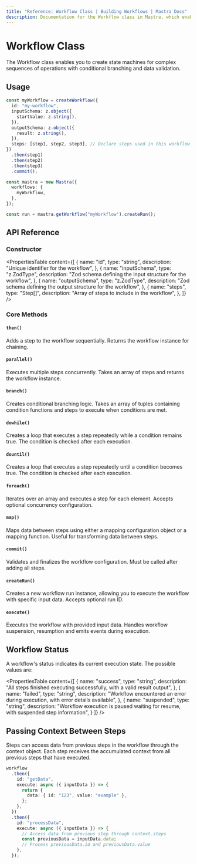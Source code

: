 ```yaml
---
title: "Reference: Workflow Class | Building Workflows | Mastra Docs"
description: Documentation for the Workflow class in Mastra, which enables you to create state machines for complex sequences of operations with conditional branching and data validation.
---
```


# Workflow Class

The Workflow class enables you to create state machines for complex sequences of operations with conditional branching and data validation.

## Usage

```typescript
const myWorkflow = createWorkflow({
  id: "my-workflow",
  inputSchema: z.object({
    startValue: z.string(),
  }),
  outputSchema: z.object({
    result: z.string(),
  }),
  steps: [step1, step2, step3], // Declare steps used in this workflow
})
  .then(step1)
  .then(step2)
  .then(step3)
  .commit();

const mastra = new Mastra({
  workflows: {
    myWorkflow,
  },
});

const run = mastra.getWorkflow("myWorkflow").createRun();
```

## API Reference

### Constructor

<PropertiesTable
  content={[
    {
      name: "id",
      type: "string",
      description: "Unique identifier for the workflow",
    },
    {
      name: "inputSchema",
      type: "z.ZodType<any>",
      description: "Zod schema defining the input structure for the workflow",
    },
    {
      name: "outputSchema",
      type: "z.ZodType<any>",
      description: "Zod schema defining the output structure for the workflow",
    },
    {
      name: "steps",
      type: "Step[]",
      description: "Array of steps to include in the workflow",
    },
  ]}
/>

### Core Methods

#### `then()`

Adds a step to the workflow sequentially. Returns the workflow instance for chaining.

#### `parallel()`

Executes multiple steps concurrently. Takes an array of steps and returns the workflow instance.

#### `branch()`

Creates conditional branching logic. Takes an array of tuples containing condition functions and steps to execute when conditions are met.

#### `dowhile()`

Creates a loop that executes a step repeatedly while a condition remains true. The condition is checked after each execution.

#### `dountil()`

Creates a loop that executes a step repeatedly until a condition becomes true. The condition is checked after each execution.

#### `foreach()`

Iterates over an array and executes a step for each element. Accepts optional concurrency configuration.

#### `map()`

Maps data between steps using either a mapping configuration object or a mapping function. Useful for transforming data between steps.

#### `commit()`

Validates and finalizes the workflow configuration. Must be called after adding all steps.

#### `createRun()`

Creates a new workflow run instance, allowing you to execute the workflow with specific input data. Accepts optional run ID.

#### `execute()`

Executes the workflow with provided input data. Handles workflow suspension, resumption and emits events during execution.


## Workflow Status

A workflow's status indicates its current execution state. The possible values are:

<PropertiesTable
  content={[
    {
      name: "success",
      type: "string", 
      description: "All steps finished executing successfully, with a valid result output",
    },
    {
      name: "failed",
      type: "string",
      description: "Workflow encountered an error during execution, with error details available",
    },
    {
      name: "suspended", 
      type: "string",
      description: "Workflow execution is paused waiting for resume, with suspended step information",
    }
  ]}
/>

## Passing Context Between Steps

Steps can access data from previous steps in the workflow through the context object. Each step receives the accumulated context from all previous steps that have executed.

```typescript
workflow
  .then({
    id: "getData",
    execute: async ({ inputData }) => {
      return {
        data: { id: "123", value: "example" },
      };
    },
  })
  .then({
    id: "processData",
    execute: async ({ inputData }) => {
      // Access data from previous step through context.steps
      const previousData = inputData.data;
      // Process previousData.id and previousData.value
    },
  });
```